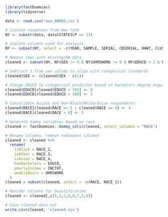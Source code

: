 ```{r}
library(fastDummies)
library(tidyverse)

data <- read.csv('usa_00003.csv')

# Isolate responses from New York
NY <- subset(data, data$STATEICP == 13)

# Isolate columns used for analysis
NY <- subset(NY, select = -c(YEAR, SAMPLE, SERIAL, CBSERIAL, HHWT, CLUSTER, STATEICP, STRATA, GQ, PERNUM, PERWT, RACED, CITIZEN, EDUC, DEGFIELD, DEGFIELDD, TRANWORK, TRANTIME))

# Remove rows with missing/NA data
cleaned <- subset(NY, NY$SEX != 9 & NY$UHRSWORK != 0 & NY$EDUCD > 1 & NY$EDUCD < 999)

# Subtract 1 from sex values to align with categorical standards
cleaned$SEX <- (cleaned$SEX - c(1))

# Change EDUCD to categorical predictor based on bachelors degree acquisition
cleaned$EDUCD[cleaned$EDUCD < 101] <- 0
cleaned$EDUCD[cleaned$EDUCD > 100] <- 1

# Consolidate Asians and Non-Black/White/Asian respondents
cleaned$RACE[cleaned$RACE == 5 | cleaned$RACE == 6] <- 4
cleaned$RACE[cleaned$RACE > 6] <- 3

# Generate dummy variables based on race
cleaned <- fastDummies::dummy_cols(cleaned, select_columns = "RACE")

# Rename Columns, remove redundant columns
cleaned <- cleaned %>%
  rename(
    isBlack = RACE_2,
    isOther = RACE_3,
    isAsian = RACE_4,
    hasBachelors = EDUCD,
    yearlyIncome = INCTOT,
    weeklyHours = UHRSWORK
  )
cleaned = subset(cleaned, select = -c(RACE, RACE_1))

# Reorder columns for beautification
cleaned <- cleaned[,c(5,1,2,6,8,7,3,4)]

# Save cleaned data set
write.csv(cleaned, 'cleaned.csv')
```